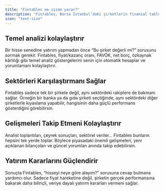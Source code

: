 ```yaml
---
title: "Fintables ne işime yarar?"
description: "Fintables, Borsa İstanbul’daki şirketlerin finansal tablolarını herkesin anlayabileceği bir dilde sunar. Gelir tablosu, bilançolar, kârlılık oranları gibi karmaşık verileri sadeleştirir; böylece bir şirketin güçlü mü zayıf mı olduğunu kolayca görebilirsin."
icon: "text-size"
---
```


## Temel analizi kolaylaştırır

Bir hisse senedine yatırım yapmadan önce “Bu şirket değerli mi?” sorusunu sormak gerekir. Fintables, fiyat/kazanç oranı, FAVÖK, net borç, özkaynak kârlılığı gibi temel analiz göstergelerini senin için otomatik hesaplar ve yorumlamanı kolaylaştırır.

## Sektörleri Karşılaştırmanı Sağlar

Fintables sadece tek bir şirkete değil, aynı sektördeki rakiplere de bakmanı sağlar. Örneğin bir banka ya da gıda şirketi seçtiğinde, aynı sektördeki diğer şirketlerle kıyaslama yapabilir, hangisinin daha güçlü performans gösterdiğini görebilirsin.

## Gelişmeleri Takip Etmeni Kolaylaştırır

Analist toplantıları, çeyrek sonuçları, sektörel veriler… Fintables bunların hepsini tek yerde toplar. Böylece piyasadaki önemli gelişmeleri, yeni açıklanan bilançoları ve güncel yorumları anında takip edebilirsin.

## Yatırım Kararlarını Güçlendirir

Sonuçta Fintables, “hisseyi neye göre alayım?” sorusuna cevap bulmana yardımcı olur. Sadece fiyat hareketine değil, şirketin gerçek performansına bakarak daha bilinçli, veriye dayalı yatırım kararları vermeni sağlar.

<Card title="Temel Analiz nedir?" icon="sparkles">
  
</Card>